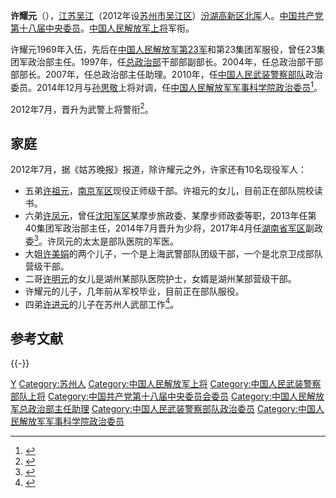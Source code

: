 {{中国人民解放军将领
| name = 许耀元
| image name = 
| width = 
| job = [[中国人民解放军军事科学院|中国人民解放军军事科学院]]第十一任[[政治委员|政治委员]]
| job2 = 
| period = 2014年12月 - 2017年1月
| birthname = 
| other_names = 
| foreign_names =
| english_names =
| Sex = 男
| date of birth = 1952年12月
| place of birth = {{PRC}}[[江苏省|江苏省]][[苏州市|苏州市]]
| date of death =  
| place of death = 
| nationality = {{PRC}}
| residence = {{PRC}}[[北京市|北京市]]
| languages = 
| height = 
| weight = 
| party = {{CPC}}
| rank = [[File:PLAGeneral_r.png|60px]][[武警上将|武警上将]]
| spouse = 
| relatives = 
| educate = 
| past = 
| work =
| award = 
| rankrecord= 
* 2001年7月晋升[[少将|少将]]军衔
* 2009年7月晋升[[中将|中将]]军衔
* 2010年7月改为[[武警中将|武警中将]]警衔
* 2012年7月晋升[[武警上将|武警上将]]警衔
* 2014年12月改为[[上将|上将]]军衔
}}

'''许耀元'''（{{bd|1952年|12月||catIdx=X许}}），[[江苏省|江苏]][[吴江区|吴江]]（2012年设[[苏州市|苏州市]][[吴江区|吴江区]]）[[汾湖高新区|汾湖高新区]][[北厍|北厍]]人。[[中国共产党第十八届中央委员会委员列表|中国共产党第十八届中央委员]]。[[中国人民解放军上将|中国人民解放军上将]]军衔。

许耀元1969年入伍，先后在[[中国人民解放军第23军|中国人民解放军第23军]]和第23集团军服役，曾任23集团军政治部主任。1997年，任[[中国人民解放军总政治部|总政治部]]干部部副部长。2004年，任总政治部干部部部长。2007年，任总政治部主任助理。2010年，任[[中国人民武装警察部队|中国人民武装警察部队]]政治委员。2014年12月与[[孙思敬|孙思敬]]上将对调，任[[中国人民解放军军事科学院|中国人民解放军军事科学院]][[政治委员|政治委员]]<ref>{{cite news|url=http://news.takungpao.com/mainland/topnews/2014-12/2869552.html|title=解放军高层调动大幕拉开 五正大军区级将领履新|date=2014-12-25|publisher=大公报|accessdate=2014-12-25|archive-date=2014-12-25|archive-url=https://web.archive.org/web/20141225005047/http://news.takungpao.com/mainland/topnews/2014-12/2869552.html|dead-url=no}}</ref>。

2012年7月，晋升为武警上将警衔<ref>{{cite news|url=http://news.mod.gov.cn/headlines/2012-07/31/content_4387963.htm|title=中央军委举行晋升上将军衔警衔仪式|date=2012-07-31|accessdate=2012-07-31|deadurl=yes|archiveurl=https://web.archive.org/web/20120801014045/http://news.mod.gov.cn/headlines/2012-07/31/content_4387963.htm|archivedate=2012-08-01|website=中华人民共和国国防部}}</ref>。

==家庭==
2012年7月，据《姑苏晚报》报道，除许耀元之外，许家还有10名现役军人：
*五弟[[许祖元|许祖元]]，[[中国人民解放军南京军区|南京军区]]现役正师级干部。许祖元的女儿，目前正在部队院校读书。
*六弟[[许凤元|许凤元]]，曾任[[中国人民解放军沈阳军区|沈阳军区]]某摩步旅政委、某摩步师政委等职，2013年任第40集团军政治部主任，2014年7月晋升为少将，2017年4月任[[中国人民解放军湖南省军区|湖南省军区]]副政委<ref>{{cite news|url=http://www.thepaper.cn/newsDetail_forward_1666779|title=许凤元少将已出任湖南省军区副政委|date=2017-04-20|newspaper=澎湃新闻|accessdate=2017-04-20|archive-date=2017-04-22|archive-url=https://web.archive.org/web/20170422032719/http://www.thepaper.cn/newsDetail_forward_1666779|dead-url=no}}</ref>。许凤元的太太是部队医院的军医。
*大姐[[许美娟|许美娟]]的两个儿子，一个是上海武警部队团级干部，一个是北京卫戍部队营级干部。
*二哥[[许明元|许明元]]的女儿是湖州某部队医院护士，女婿是湖州某部营级干部。
*许耀元的儿子，几年前从军校毕业，目前正在部队服役。
*四弟[[许进元|许进元]]的儿子在苏州人武部工作<ref>{{cite news|url=http://www.thepaper.cn/newsDetail_forward_1663862|title=许凤元少将以湖南省领导身份亮相，此前担任40军政治部主任|date=2017-04-17|newspaper=澎湃新闻|accessdate=2017-04-17|archive-date=2017-04-17|archive-url=https://web.archive.org/web/20170417235739/http://www.thepaper.cn/newsDetail_forward_1663862|dead-url=no}}</ref>。

==参考文献==
{{Reflist}}

{{-}}
{{start box}}
{{s-mil|pla}}
 {{s-before|[[孙思敬|孙思敬]]}}
{{s-title|[[中国人民解放军军事科学院|中国人民解放军军事科学院]][[政治委员|政治委员]]|2014年12月—2017年1月}}
{{s-after|[[方向_(中将)|方向]]}}
{{s-before|[[喻林祥|喻林祥]]}}
{{s-title|[[中国人民武装警察部队|中国人民武装警察部队]][[政治委员|政治委员]]|2010年7月—2014年12月}} 
{{s-after|[[孙思敬|孙思敬]]}}
{{end box}}

{{中国人民解放军军事科学院政治委员}}
{{中国人民武装警察部队政治委员}}
{{中国人民解放军上将/2012}}
{{中国人民武装警察部队上将}}

{{DEFAULTSORT:Xu许耀元}}
[[Category:许姓|Y]]
[[Category:苏州人|Category:苏州人]]
[[Category:中国人民解放军上将|Category:中国人民解放军上将]]
[[Category:中国人民武装警察部队上将|Category:中国人民武装警察部队上将]]
[[Category:中国共产党第十八届中央委员会委员|Category:中国共产党第十八届中央委员会委员]]
[[Category:中国人民解放军总政治部主任助理|Category:中国人民解放军总政治部主任助理]]
[[Category:中国人民武装警察部队政治委员|Category:中国人民武装警察部队政治委员]]
[[Category:中国人民解放军军事科学院政治委员|Category:中国人民解放军军事科学院政治委员]]